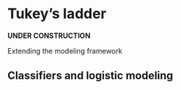 # Tukey's ladder

**UNDER CONSTRUCTION**

Extending the modeling framework


## Classifiers and logistic modeling

